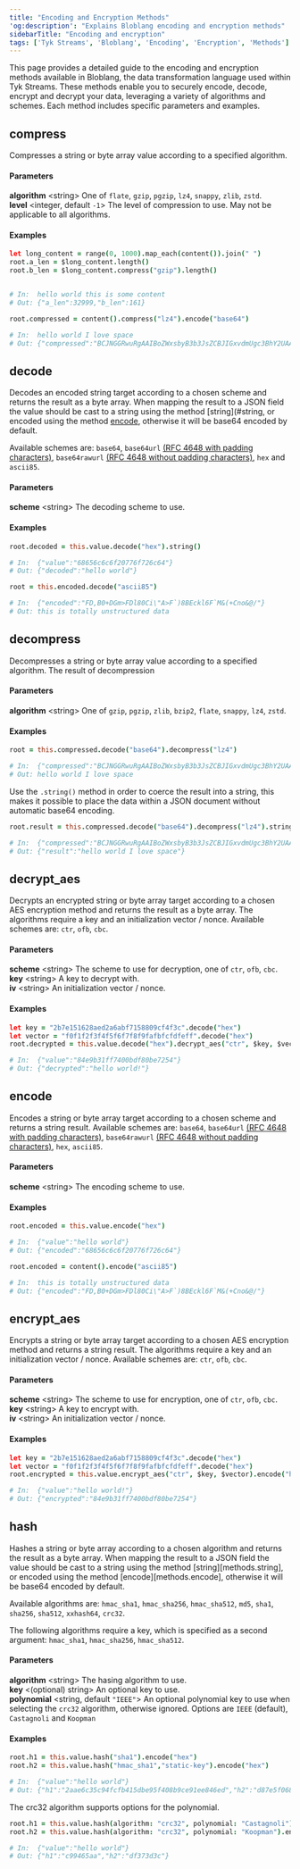 ```yaml
---
title: "Encoding and Encryption Methods"
'og:description': "Explains Bloblang encoding and encryption methods"
sidebarTitle: "Encoding and encryption"
tags: ['Tyk Streams', 'Bloblang', 'Encoding', 'Encryption', 'Methods']
---
```


This page provides a detailed guide to the encoding and encryption methods available in Bloblang, the data transformation language used within Tyk Streams. These methods enable you to securely encode, decode, encrypt and decrypt your data, leveraging a variety of algorithms and schemes. Each method includes specific parameters and examples.

## compress

Compresses a string or byte array value according to a specified algorithm.

#### Parameters

**algorithm** &lt;string&gt; One of `flate`, `gzip`, `pgzip`, `lz4`, `snappy`, `zlib`, `zstd`.  
**level** &lt;integer, default `-1`&gt; The level of compression to use. May not be applicable to all algorithms.  

#### Examples


```coffee
let long_content = range(0, 1000).map_each(content()).join(" ")
root.a_len = $long_content.length()
root.b_len = $long_content.compress("gzip").length()


# In:  hello world this is some content
# Out: {"a_len":32999,"b_len":161}
```

```coffee
root.compressed = content().compress("lz4").encode("base64")

# In:  hello world I love space
# Out: {"compressed":"BCJNGGRwuRgAAIBoZWxsbyB3b3JsZCBJIGxvdmUgc3BhY2UAAAAAGoETLg=="}
```

## decode

Decodes an encoded string target according to a chosen scheme and returns the result as a byte array. When mapping the result to a JSON field the value should be cast to a string using the method [string](#string, or encoded using the method [encode](#encode), otherwise it will be base64 encoded by default.

Available schemes are: `base64`, `base64url` [(RFC 4648 with padding characters)](https://rfc-editor.org/rfc/rfc4648.html), `base64rawurl` [(RFC 4648 without padding characters)](https://rfc-editor.org/rfc/rfc4648.html), `hex` and `ascii85`.

#### Parameters

**scheme** &lt;string&gt; The decoding scheme to use.  

#### Examples


```coffee
root.decoded = this.value.decode("hex").string()

# In:  {"value":"68656c6c6f20776f726c64"}
# Out: {"decoded":"hello world"}
```

```coffee
root = this.encoded.decode("ascii85")

# In:  {"encoded":"FD,B0+DGm>FDl80Ci\"A>F`)8BEckl6F`M&(+Cno&@/"}
# Out: this is totally unstructured data
```

## decompress

Decompresses a string or byte array value according to a specified algorithm. The result of decompression 

#### Parameters

**algorithm** &lt;string&gt; One of `gzip`, `pgzip`, `zlib`, `bzip2`, `flate`, `snappy`, `lz4`, `zstd`.  

#### Examples


```coffee
root = this.compressed.decode("base64").decompress("lz4")

# In:  {"compressed":"BCJNGGRwuRgAAIBoZWxsbyB3b3JsZCBJIGxvdmUgc3BhY2UAAAAAGoETLg=="}
# Out: hello world I love space
```

Use the `.string()` method in order to coerce the result into a string, this makes it possible to place the data within a JSON document without automatic base64 encoding.

```coffee
root.result = this.compressed.decode("base64").decompress("lz4").string()

# In:  {"compressed":"BCJNGGRwuRgAAIBoZWxsbyB3b3JsZCBJIGxvdmUgc3BhY2UAAAAAGoETLg=="}
# Out: {"result":"hello world I love space"}
```

## decrypt_aes

Decrypts an encrypted string or byte array target according to a chosen AES encryption method and returns the result as a byte array. The algorithms require a key and an initialization vector / nonce. Available schemes are: `ctr`, `ofb`, `cbc`.

#### Parameters

**scheme** &lt;string&gt; The scheme to use for decryption, one of `ctr`, `ofb`, `cbc`.  
**key** &lt;string&gt; A key to decrypt with.  
**iv** &lt;string&gt; An initialization vector / nonce.  

#### Examples


```coffee
let key = "2b7e151628aed2a6abf7158809cf4f3c".decode("hex")
let vector = "f0f1f2f3f4f5f6f7f8f9fafbfcfdfeff".decode("hex")
root.decrypted = this.value.decode("hex").decrypt_aes("ctr", $key, $vector).string()

# In:  {"value":"84e9b31ff7400bdf80be7254"}
# Out: {"decrypted":"hello world!"}
```

## encode

Encodes a string or byte array target according to a chosen scheme and returns a string result. Available schemes are: `base64`, `base64url` [(RFC 4648 with padding characters)](https://rfc-editor.org/rfc/rfc4648.html), `base64rawurl` [(RFC 4648 without padding characters)](https://rfc-editor.org/rfc/rfc4648.html), `hex`, `ascii85`.

#### Parameters

**scheme** &lt;string&gt; The encoding scheme to use.  

#### Examples


```coffee
root.encoded = this.value.encode("hex")

# In:  {"value":"hello world"}
# Out: {"encoded":"68656c6c6f20776f726c64"}
```

```coffee
root.encoded = content().encode("ascii85")

# In:  this is totally unstructured data
# Out: {"encoded":"FD,B0+DGm>FDl80Ci\"A>F`)8BEckl6F`M&(+Cno&@/"}
```

## encrypt_aes

Encrypts a string or byte array target according to a chosen AES encryption method and returns a string result. The algorithms require a key and an initialization vector / nonce. Available schemes are: `ctr`, `ofb`, `cbc`.

#### Parameters

**scheme** &lt;string&gt; The scheme to use for encryption, one of `ctr`, `ofb`, `cbc`.  
**key** &lt;string&gt; A key to encrypt with.  
**iv** &lt;string&gt; An initialization vector / nonce.  

#### Examples


```coffee
let key = "2b7e151628aed2a6abf7158809cf4f3c".decode("hex")
let vector = "f0f1f2f3f4f5f6f7f8f9fafbfcfdfeff".decode("hex")
root.encrypted = this.value.encrypt_aes("ctr", $key, $vector).encode("hex")

# In:  {"value":"hello world!"}
# Out: {"encrypted":"84e9b31ff7400bdf80be7254"}
```

## hash

Hashes a string or byte array according to a chosen algorithm and returns the result as a byte array. When mapping the result to a JSON field the value should be cast to a string using the method [string][methods.string], or encoded using the method [encode][methods.encode], otherwise it will be base64 encoded by default.

Available algorithms are: `hmac_sha1`, `hmac_sha256`, `hmac_sha512`, `md5`, `sha1`, `sha256`, `sha512`, `xxhash64`, `crc32`.

The following algorithms require a key, which is specified as a second argument: `hmac_sha1`, `hmac_sha256`, `hmac_sha512`.

#### Parameters

**algorithm** &lt;string&gt; The hasing algorithm to use.  
**key** &lt;(optional) string&gt; An optional key to use.  
**polynomial** &lt;string, default `"IEEE"`&gt; An optional polynomial key to use when selecting the `crc32` algorithm, otherwise ignored. Options are `IEEE` (default), `Castagnoli` and `Koopman`  

#### Examples


```coffee
root.h1 = this.value.hash("sha1").encode("hex")
root.h2 = this.value.hash("hmac_sha1","static-key").encode("hex")

# In:  {"value":"hello world"}
# Out: {"h1":"2aae6c35c94fcfb415dbe95f408b9ce91ee846ed","h2":"d87e5f068fa08fe90bb95bc7c8344cb809179d76"}
```

The crc32 algorithm supports options for the polynomial.

```coffee
root.h1 = this.value.hash(algorithm: "crc32", polynomial: "Castagnoli").encode("hex")
root.h2 = this.value.hash(algorithm: "crc32", polynomial: "Koopman").encode("hex")

# In:  {"value":"hello world"}
# Out: {"h1":"c99465aa","h2":"df373d3c"}
```